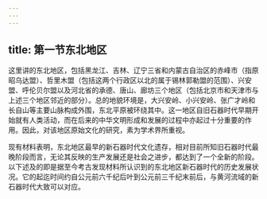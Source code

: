 ```yaml
---
---
---
```

title: 第一节东北地区
---



这里讲的东北地区，包括黑龙江、吉林、辽宁三省和内蒙古自治区的赤峰市（指原昭乌达盟）、哲里木盟（包括这两个行政区以北的属于锡林郭勒盟的范围）、兴安盟、呼伦贝尔盟以及河北省的承德、唐山、廊坊三个地区（包括北京市和天津市与上述三个地区邻近的部分）。总的地貌环境是，大兴安岭、小兴安岭、张广才岭和长自山等主要山脉构成外围，东北平原被环绕其中。这一地区自旧石器时代早期开始就有人类活动，而在后来的中华文明形成和发展的过程中亦起过十分重要的作用。因此，对该地区原始文化的研究，素为学术界所重视。

现有材料表明，东北地区最早的新石器时代文化遗存，相对目前所知旧石器时代最晚阶段而言，无论其反映的生产发展还是社会之进步，都达到了一个全新的阶段。以下述及的即是据至今考古发现材料所认识到的东北地区新石器时代的历史发展状况。它的起迄时间约自公元前六千纪后叶到公元前三千纪末前后，与黄河流域的新石器时代大致可以对应。